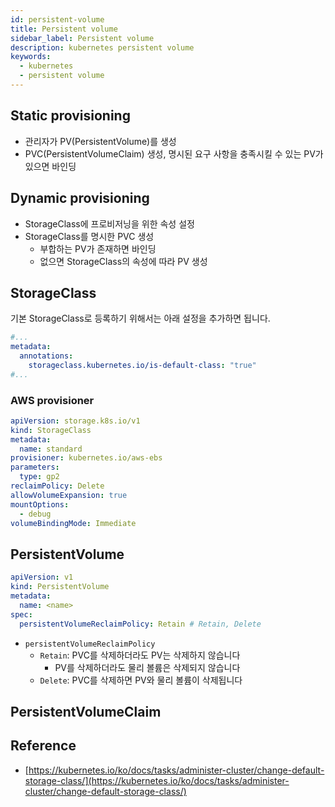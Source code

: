 ```yaml
---
id: persistent-volume
title: Persistent volume
sidebar_label: Persistent volume
description: kubernetes persistent volume
keywords:
  - kubernetes
  - persistent volume
---
```


## Static provisioning

- 관리자가 PV(PersistentVolume)를 생성
- PVC(PersistentVolumeClaim) 생성, 명시된 요구 사항을 충족시킬 수 있는 PV가 있으면 바인딩

## Dynamic provisioning

- StorageClass에 프로비저닝을 위한 속성 설정
- StorageClass를 명시한 PVC 생성
  - 부합하는 PV가 존재하면 바인딩
  - 없으면 StorageClass의 속성에 따라 PV 생성

## StorageClass

기본 StorageClass로 등록하기 위해서는 아래 설정을 추가하면 됩니다.

```yaml
#...
metadata:
  annotations:
    storageclass.kubernetes.io/is-default-class: "true"
#...
```

### AWS provisioner

```yaml title="aws-standard-storage-class.yaml"
apiVersion: storage.k8s.io/v1
kind: StorageClass
metadata:
  name: standard
provisioner: kubernetes.io/aws-ebs
parameters:
  type: gp2
reclaimPolicy: Delete
allowVolumeExpansion: true
mountOptions:
  - debug
volumeBindingMode: Immediate
```

## PersistentVolume

```yaml
apiVersion: v1
kind: PersistentVolume
metadata:
  name: <name>
spec:
  persistentVolumeReclaimPolicy: Retain # Retain, Delete
```

- `persistentVolumeReclaimPolicy`
  - `Retain`: PVC를 삭제하더라도 PV는 삭제하지 않습니다
    - PV를 삭제하더라도 물리 볼륨은 삭제되지 않습니다
  - `Delete`: PVC를 삭제하면 PV와 물리 볼륨이 삭제됩니다

## PersistentVolumeClaim

## Reference

- [https://kubernetes.io/ko/docs/tasks/administer-cluster/change-default-storage-class/](https://kubernetes.io/ko/docs/tasks/administer-cluster/change-default-storage-class/)
